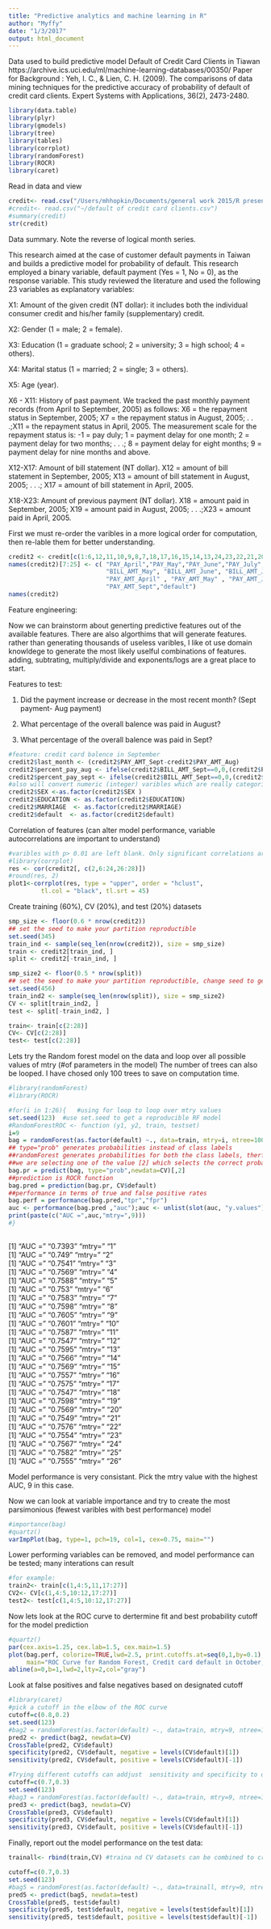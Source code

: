 ```yaml
---
title: "Predictive analytics and machine learning in R"
author: "Myffy"
date: "1/3/2017"
output: html_document
---
```

Data used to build predictive model
Default of Credit Card Clients in Tiawan
https://archive.ics.uci.edu/ml/machine-learning-databases/00350/
Paper for Background : Yeh, I. C., & Lien, C. H. (2009). The comparisons of data mining techniques for the predictive accuracy of probability of default of credit card clients. Expert Systems with Applications, 36(2), 2473-2480.

```r
library(data.table)
library(plyr)
library(gmodels)
library(tree)
library(tables)
library(corrplot)
library(randomForest)
library(ROCR)
library(caret)
```

Read in data and view

```r
credit<- read.csv("/Users/mhhopkin/Documents/general work 2015/R presentation/default of credit card clients.csv")
#credit<- read.csv("~/default of credit card clients.csv")
#summary(credit)
str(credit)
```
Data summary. Note the reverse of logical month series. 

This research aimed at the case of customer default payments in Taiwan and builds a predictive model for probability of default.
This research employed a binary variable, default payment (Yes = 1, No = 0), as the response variable. This study reviewed the literature and used the following 23 variables as explanatory variables: 

X1: Amount of the given credit (NT dollar): it includes both the individual consumer credit and his/her family (supplementary) credit. 

X2: Gender (1 = male; 2 = female). 

X3: Education (1 = graduate school; 2 = university; 3 = high school; 4 = others). 

X4: Marital status (1 = married; 2 = single; 3 = others). 

X5: Age (year). 

X6 - X11: History of past payment. We tracked the past monthly payment records (from April to September, 2005) as follows: X6 = the repayment status in September, 2005; X7 = the repayment status in August, 2005; . . .;X11 = the repayment status in April, 2005. The measurement scale for the repayment status is: -1 = pay duly; 1 = payment delay for one month; 2 = payment delay for two months; . . .; 8 = payment delay for eight months; 9 = payment delay for nine months and above. 

X12-X17: Amount of bill statement (NT dollar). X12 = amount of bill statement in September, 2005; X13 = amount of bill statement in August, 2005; . . .; X17 = amount of bill statement in April, 2005. 

X18-X23: Amount of previous payment (NT dollar). X18 = amount paid in September, 2005; X19 = amount paid in August, 2005; . . .;X23 = amount paid in April, 2005. 

First we must re-order the varibles in a more logical order for computation, then re-lable them for better understanding.
```r
credit2 <- credit[c(1:6,12,11,10,9,8,7,18,17,16,15,14,13,24,23,22,21,20,19, 25)]
names(credit2)[7:25] <- c( "PAY_April","PAY_May","PAY_June","PAY_July","PAY_Aug", "PAY_Sept","BILL_AMT_April",
                           "BILL_AMT_May", "BILL_AMT_June", "BILL_AMT_July", "BILL_AMT_Aug", "BILL_AMT_Sept" ,
                           "PAY_AMT_April" , "PAY_AMT_May" , "PAY_AMT_June"  ,"PAY_AMT_July" , "PAY_AMT_Aug" , 
                           "PAY_AMT_Sept","default")
names(credit2)

```
Feature engineering: 

Now we can brainstorm about generting predictive features out of the available features. There are also algorthims that will generate  features. rather than generating thousands of useless varibles, I like ot use domain knowldege to generate the most likely uselful combinations of features. adding, subtrating, multiply/divide and exponents/logs are a great place to start. 

Features to test: 

1. Did the payment increase or decrease in the most recent month? (Sept payment- Aug payment)

2. What percentage of the overall balence was paid in August?

3. What percentage of the overall balence was paid in Sept?
```r
#feature: credit card balence in September
credit2$last_month <- (credit2$PAY_AMT_Sept-credit2$PAY_AMT_Aug)
credit2$percent_pay_aug <- ifelse(credit2$BILL_AMT_Sept==0,0,(credit2$PAY_AMT_Aug/credit2$BILL_AMT_Sept))
credit2$percent_pay_sept <- ifelse(credit2$BILL_AMT_Sept==0,0,(credit2$PAY_AMT_Sept/credit2$BILL_AMT_Sept))
#also will convert numeric (integer) varibles which are really categorical into factors
credit2$SEX <-as.factor(credit2$SEX )
credit2$EDUCATION <- as.factor(credit2$EDUCATION)
credit2$MARRIAGE  <- as.factor(credit2$MARRIAGE)
credit2$default  <- as.factor(credit2$default)
```
Correlation of features (can alter model performance, variable autocorrelations are important to understand)
```r
#varibles with p> 0.01 are left blank. Only significant correlations are shown in color. Color intensity is proportional to the correlation coefficient.
#library(corrplot)
res <- cor(credit2[, c(2,6:24,26:28)])
#round(res, 2)
plot1<-corrplot(res, type = "upper", order = "hclust", 
         tl.col = "black", tl.srt = 45)

```

Create training (60%), CV (20%), and test (20%) datasets

```r
smp_size <- floor(0.6 * nrow(credit2))
## set the seed to make your partition reproductible
set.seed(345)
train_ind <- sample(seq_len(nrow(credit2)), size = smp_size)
train <- credit2[train_ind, ]
split <- credit2[-train_ind, ]

smp_size2 <- floor(0.5 * nrow(split))
## set the seed to make your partition reproductible, change seed to get different data partitions
set.seed(456)
train_ind2 <- sample(seq_len(nrow(split)), size = smp_size2)
CV <- split[train_ind2, ]
test <- split[-train_ind2, ]

train<- train[c(2:28)]
CV<- CV[c(2:28)]
test<- test[c(2:28)]
```

Lets try the Random forest model on the data and loop over all possible values of mtry (#of parameters in the model)
The number of trees can also be looped. I have chosed only 100 trees to save on computation time.
```r
#library(randomForest)
#library(ROCR)

#for(i in 1:26){   #using for loop to loop over mtry values
set.seed(123)  #use set.seed to get a reproducible RF model
#RandomForestROC <- function (y1, y2, train, testset)
i=9
bag = randomForest(as.factor(default) ~., data=train, mtry=i, ntree=100, importance=TRUE)
## type="prob" generates probabilities instead of class labels  
##randomForest generates probabilities for both the class labels, therfore
##we are selecting one of the value [2] which selects the correct probability
bag.pr = predict(bag, type="prob",newdata=CV)[,2]
##prediction is ROCR function
bag.pred = prediction(bag.pr, CV$default)
##performance in terms of true and false positive rates
bag.perf = performance(bag.pred,"tpr","fpr")
auc <- performance(bag.pred ,"auc");auc <- unlist(slot(auc, "y.values")); auc<-max(round(auc, digits = 4));
print(paste(c("AUC =",auc,"mtry=",9)))
#}
 
```
[1] "AUC ="  "0.7393" "mtry="  "1"     
[1] "AUC =" "0.749" "mtry=" "2"    
[1] "AUC ="  "0.7541" "mtry="  "3"     
[1] "AUC ="  "0.7569" "mtry="  "4"     
[1] "AUC ="  "0.7588" "mtry="  "5"     
[1] "AUC =" "0.753" "mtry=" "6"    
[1] "AUC ="  "0.7583" "mtry="  "7"     
[1] "AUC ="  "0.7598" "mtry="  "8"     
[1] "AUC ="  "0.7605" "mtry="  "9"     
[1] "AUC ="  "0.7601" "mtry="  "10"    
[1] "AUC ="  "0.7587" "mtry="  "11"    
[1] "AUC ="  "0.7547" "mtry="  "12"    
[1] "AUC ="  "0.7595" "mtry="  "13"    
[1] "AUC ="  "0.7566" "mtry="  "14"    
[1] "AUC ="  "0.7569" "mtry="  "15"    
[1] "AUC ="  "0.7557" "mtry="  "16"    
[1] "AUC ="  "0.7575" "mtry="  "17"    
[1] "AUC ="  "0.7547" "mtry="  "18"    
[1] "AUC ="  "0.7598" "mtry="  "19"    
[1] "AUC ="  "0.7569" "mtry="  "20"    
[1] "AUC ="  "0.7549" "mtry="  "21"    
[1] "AUC ="  "0.7576" "mtry="  "22"    
[1] "AUC ="  "0.7554" "mtry="  "23"    
[1] "AUC ="  "0.7567" "mtry="  "24"    
[1] "AUC ="  "0.7582" "mtry="  "25"    
[1] "AUC ="  "0.7555" "mtry="  "26"   


Model performance is very consistant. Pick the mtry value with the highest AUC, 9 in this case. 

Now we can look at variable importance and try to create the most parsimonious (fewest varibles with best performance) model
```r
#importance(bag)
#quartz()
varImpPlot(bag, type=1, pch=19, col=1, cex=0.75, main="")
```

Lower performing variables can be removed, and model performance can be tested; many interations can result

```r
#for example:
train2<- train[c(1,4:5,11,17:27)]
CV2<- CV[c(1,4:5,10:12,17:27)]
test2<- test[c(1,4:5,10:12,17:27)]
```

Now lets look at the ROC curve to dertermine fit and best probability cutoff for the model prediction
```r
#quartz()
par(cex.axis=1.25, cex.lab=1.5, cex.main=1.5)
plot(bag.perf, colorize=TRUE,lwd=2.5, print.cutoffs.at=seq(0,1,by=0.1), text.adj=c(-0.2,1.7), 
     main="ROC Curve for Random Forest, Credit card default in October, 2015, Taiwan")
abline(a=0,b=1,lwd=2,lty=2,col="gray")
```
Look at false positives and false negatives based on designated cutoff

```r
#library(caret)
#pick a cutoff in the elbow of the ROC curve
cutoff=c(0.8,0.2)
set.seed(123)
#bag2 = randomForest(as.factor(default) ~., data=train, mtry=9, ntree=100, importance=TRUE, cutoff=cutoff)
pred2 <- predict(bag2, newdata=CV)
CrossTable(pred2, CV$default)
specificity(pred2, CV$default, negative = levels(CV$default)[1])
sensitivity(pred2, CV$default, positive = levels(CV$default)[-1])

#Trying different cutoffs can addjust  sensitivity and specificity to desired levels of false positives vs false negatives
cutoff=c(0.7,0.3)
set.seed(123)
#bag3 = randomForest(as.factor(default) ~., data=train, mtry=9, ntree=100, importance=TRUE, cutoff=cutoff)
pred3 <- predict(bag3, newdata=CV)
CrossTable(pred3, CV$default)
specificity(pred3, CV$default, negative = levels(CV$default)[1])
sensitivity(pred3, CV$default, positive = levels(CV$default)[-1])
```
Finally, report out the model performance on the test data:

```r
trainall<- rbind(train,CV) #traina nd CV datasets can be combined to create a larger dataset for training

cutoff=c(0.7,0.3)
set.seed(123)
#bag5 = randomForest(as.factor(default) ~., data=trainall, mtry=9, ntree=100, importance=TRUE, cutoff=cutoff)
pred5 <- predict(bag5, newdata=test)
CrossTable(pred5, test$default)
specificity(pred5, test$default, negative = levels(test$default)[1])
sensitivity(pred5, test$default, positive = levels(test$default)[-1])

```
